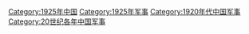 [[Category:1925年中国|Category:1925年中国]]
[[Category:1925年军事|Category:1925年军事]]
[[Category:1920年代中国军事|Category:1920年代中国军事]]
[[Category:20世纪各年中国军事|Category:20世纪各年中国军事]]
